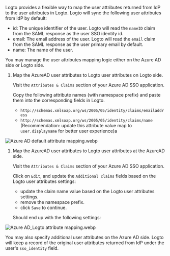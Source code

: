 Logto provides a flexible way to map the user attributes returned from IdP to the user attributes in Logto. Logto will sync the following user attributes from IdP by default:

- id: The unique identifier of the user. Logto will read the `nameID` claim from the SAML response as the user SSO identity id.
- email: The email address of the user. Logto will read the `email` claim from the SAML response as the user primary email by default.
- name: The name of the user.

You may manage the user attributes mapping logic either on the Azure AD side or Logto side.

1. Map the AzureAD user attributes to Logto user attributes on Logto side.

   Visit the `Attributes & Claims` section of your Azure AD SSO application.

   Copy the following attribute names (with namespace prefix) and paste them into the corresponding fields in Logto.

   - `http://schemas.xmlsoap.org/ws/2005/05/identity/claims/emailaddress`
   - `http://schemas.xmlsoap.org/ws/2005/05/identity/claims/name` (Recommendation: update this attribute value map to `user.displayname` for better user experience)a

![Azure AD default attribute mapping.webp](./assets/azure_ad_default_attribute_mapping.webp)

1. Map the AzureAD user attributes to Logto user attributes at the AzureAD side.

   Visit the `Attributes & Claims` section of your Azure AD SSO application.

   Click on `Edit`, and update the `Additional claims` fields based on the Logto user attributes settings:

   - update the claim name value based on the Logto user attributes settings.
   - remove the namespace prefix.
   - click `Save` to continue.

   Should end up with the following settings:

![Azure AD_Logto attribute mapping.webp](./assets/azure_ad_logto_attribute_mapping.webp)

You may also specify additional user attributes on the Azure AD side. Logto will keep a record of the original user attributes returned from IdP under the user's `sso_identity` field.
